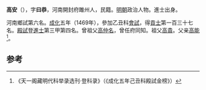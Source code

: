 '''高安'''（{{bd|1445年||？}}），字'''曰恭'''，河南開封府雎州人，民籍。[[明朝|明朝]]政治人物。進士出身。

河南鄉試第六名。[[成化|成化]]五年（1469年），參加乙丑科[[會試|會試]]，得[[貢士|貢士]]第一百三十七名。[[殿試|殿試]]登[[進士|進士]]第三甲第四名。曾祖父[[高仲名|高仲名]]，曾任府同知。祖父[[高貴|高貴]]。父亲[[高能|高能]]<ref>《天一阁藏明代科举录选刊·登科录》（《成化五年己丑科殿試金榜》）</ref>。

==参考==
{{reflist}}
{{明朝人物小作品}}
{{成化五年己丑科殿試金榜}}